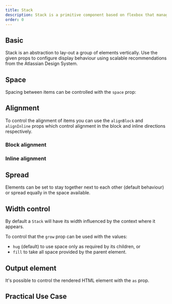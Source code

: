 ```yaml
---
title: Stack
description: Stack is a primitive component based on flexbox that manages the vertical layout of direct children.
order: 0
---
```




<CodeDocsHeader
  name="@atlaskit/primitives"
  repository="https://bitbucket.org/atlassian/atlassian-frontend-mirror"
  directoryName="primitives"
/>

## Basic

Stack is an abstraction to lay-out a group of elements vertically.
Use the given props to configure display behaviour using scalable recommendations from the Atlassian Design System.

<Example Component={StackBasic} packageName="@atlaskit/primitives/stack" />

## Space

Spacing between items can be controlled with the `space` prop:

<Example Component={StackSpaceBasic} packageName="@atlaskit/primitives/stack" />

## Alignment

To control the alignment of items you can use the `alignBlock` and `alignInline` props which control
alignment in the block and inline directions respectively.

### Block alignment

<Example Component={StackAlignBlock} packageName="@atlaskit/primitives/stack" />

### Inline alignment

<Example Component={StackAlignInline} packageName="@atlaskit/primitives/stack" />

## Spread

Elements can be set to stay together next to each other (default behaviour) or spread equally in the space available.

<Example Component={StackSpread} packageName="@atlaskit/primitives/stack" />

## Width control

By default a `Stack` will have its width influenced by the context where it appears.

To control that the `grow` prop can be used with the values:

* `hug` (default) to use space only as required by its children, or
* `fill` to take all space provided by the parent element.

<Example Component={StackGrow} packageName="@atlaskit/primitives/stack" />

## Output element

It's possible to control the rendered HTML element with the `as` prop.

<Example Component={StackAs} packageName="@atlaskit/primitives/stack" />

## Practical Use Case

<Example Component={PracticalUseCase} packageName="@atlaskit/primitives/stack" />
